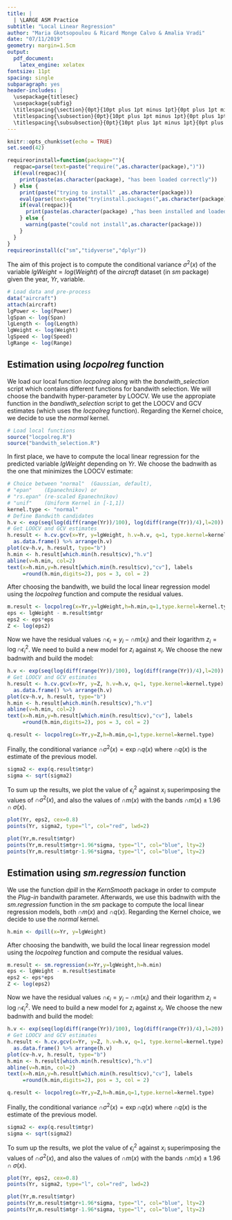 ```yaml
---
title: | 
  | \LARGE ASM Practice 
subtitle: "Local Linear Regression"
author: "Maria Gkotsopoulou & Ricard Monge Calvo & Amalia Vradi"
date: "07/11/2019"
geometry: margin=1.5cm
output: 
  pdf_document: 
    latex_engine: xelatex
fontsize: 11pt
spacing: single
subparagraph: yes
header-includes: |
  \usepackage{titlesec}
  \usepackage{subfig}
  \titlespacing{\section}{0pt}{10pt plus 1pt minus 1pt}{0pt plus 1pt minus 1pt}
  \titlespacing{\subsection}{0pt}{10pt plus 1pt minus 1pt}{0pt plus 1pt minus 1pt}
  \titlespacing{\subsubsection}{0pt}{10pt plus 1pt minus 1pt}{0pt plus 1pt minus 1pt}
---
```


```r
knitr::opts_chunk$set(echo = TRUE)
set.seed(42)
```

```r
requireorinstall=function(package=""){
  reqpac=parse(text=paste("require(",as.character(package),")"))
  if(eval(reqpac)){
    print(paste(as.character(package), "has been loaded correctly"))
  } else {
    print(paste("trying to install" ,as.character(package)))
    eval(parse(text=paste("try(install.packages(",as.character(package),"))")))
    if(eval(reqpac)){
      print(paste(as.character(package) ,"has been installed and loaded correctly"))
    } else {
      warning(paste("could not install",as.character(package)))
    }
  }
}
requireorinstall(c("sm","tidyverse","dplyr"))
```
The aim of this project is to compute the conditional variance $\sigma^2 (x)$ 
of the variable $lgWeight=log(Weight)$ of the *aircraft* dataset (in *sm*
package) given the year, *Yr*, variable.

```r
# Load data and pre-process
data("aircraft")
attach(aircraft)
lgPower <- log(Power)
lgSpan <- log(Span)
lgLength <- log(Length)
lgWeight <- log(Weight)
lgSpeed <- log(Speed)
lgRange <- log(Range)
```

## Estimation using *locpolreg* function

We load our local function *locpolreg* along with the *bandwith_selection* 
script which contains different functions for bandwith selection.
We will choose the bandwith hyper-parameter by LOOCV. We use the appropiate 
function in the *bandiwth_selection* script to get the LOOCV and GCV estimates
(which uses the *locpolreg* function).
Regarding the Kernel choice, we decide to use the *normal* kernel.

```r
# Load local functions
source("locpolreg.R")
source("bandwith_selection.R")
```

In first place, we have to compute the local linear regression for the predicted
variable *lgWeight* depending on *Yr*. We choose the badnwith as the one that
minimizes the LOOCV estimate:

```r
# Choice between "normal"  (Gaussian, default), 
# "epan"    (Epanechnikov) or 
# "rs.epan" (re-scaled Epanechnikov)
# "unif"    (Uniform Kernel in [-1,1])
kernel.type <- "normal"
# Define Bandwith candidates
h.v <- exp(seq(log(diff(range(Yr))/100), log(diff(range(Yr))/4),l=20))
# Get LOOCV and GCV estimates
h.result <- h.cv.gcv(x=Yr, y=lgWeight, h.v=h.v, q=1, type.kernel=kernel.type) %>% 
  as.data.frame() %>% arrange(h.v)
plot(cv~h.v, h.result, type="b")
h.min <- h.result[which.min(h.result$cv),"h.v"]
abline(v=h.min, col=2)
text(x=h.min,y=h.result[which.min(h.result$cv),"cv"], labels
     =round(h.min,digits=2), pos = 3, col = 2)
```

After choosing the bandwith, we build the local linear regression model using
the *locpolreg* function and compute the residual values.

```r
m.result <- locpolreg(x=Yr,y=lgWeight,h=h.min,q=1,type.kernel=kernel.type)
eps <- lgWeight - m.result$mtgr
eps2 <- eps*eps
Z <- log(eps2)
```

Now we have the residual values $\cap{\epsilon}_i = y_i - \cap{m}(x_i)$ and 
their logarithm $z_i = \log{\cap{\epsilon}^2_i }$. We need to build a new model 
for $z_i$ against $x_i$. We choose the new badnwith and build the model:

```r
h.v <- exp(seq(log(diff(range(Yr))/100), log(diff(range(Yr))/4),l=20))
# Get LOOCV and GCV estimates
h.result <- h.cv.gcv(x=Yr, y=Z, h.v=h.v, q=1, type.kernel=kernel.type) %>% 
  as.data.frame() %>% arrange(h.v)
plot(cv~h.v, h.result, type="b")
h.min <- h.result[which.min(h.result$cv),"h.v"]
abline(v=h.min, col=2)
text(x=h.min,y=h.result[which.min(h.result$cv),"cv"], labels
     =round(h.min,digits=2), pos = 3, col = 2)
```

```r
q.result <- locpolreg(x=Yr,y=Z,h=h.min,q=1,type.kernel=kernel.type)
```

Finally, the conditional variance $\cap{\sigma}^2(x) =\exp{\cap{q}(x)}$ where 
$\cap{q}(x)$ is the estimate of the previous model.

```r
sigma2 <- exp(q.result$mtgr)
sigma <- sqrt(sigma2)
```

To sum up the results, we plot the value of $\epsilon_i^2$ against $x_i$ 
superimposing the values of $\cap{\sigma}^2(x)$, and also the values of 
$\cap{m}(x)$ with the bands $\cap{m}(x) \pm 1.96\cap{\sigma}(x)$.

```r
plot(Yr, eps2, cex=0.8)
points(Yr, sigma2, type="l", col="red", lwd=2)

plot(Yr,m.result$mtgr)
points(Yr,m.result$mtgr+1.96*sigma, type="l", col="blue", lty=2)
points(Yr,m.result$mtgr-1.96*sigma, type="l", col="blue", lty=2)
```

## Estimation using *sm.regression* function

We use the function *dpill* in the *KernSmooth* package in order to compute the
*Plug-in* bandwith parameter. Afterwards, we use this badnwith with the
*sm.regression* function in the *sm* package to compute the local linear 
regression models, both $\cap{m}(x)$ and $\cap{q}(x)$.
Regarding the Kernel choice, we decide to use the *normal* kernel.

```r
h.min <- dpill(x=Yr, y=lgWeight)
```

After choosing the bandwith, we build the local linear regression model using
the *locpolreg* function and compute the residual values.

```r
m.result <- sm.regression(x=Yr,y=lgWeight,h=h.min)
eps <- lgWeight - m.result$estimate
eps2 <- eps*eps
Z <- log(eps2)
```

Now we have the residual values $\cap{\epsilon}_i = y_i - \cap{m}(x_i)$ and 
their logarithm $z_i = \log{\cap{\epsilon}^2_i }$. We need to build a new model 
for $z_i$ against $x_i$. We choose the new badnwith and build the model:

```r
h.v <- exp(seq(log(diff(range(Yr))/100), log(diff(range(Yr))/4),l=20))
# Get LOOCV and GCV estimates
h.result <- h.cv.gcv(x=Yr, y=Z, h.v=h.v, q=1, type.kernel=kernel.type) %>% 
  as.data.frame() %>% arrange(h.v)
plot(cv~h.v, h.result, type="b")
h.min <- h.result[which.min(h.result$cv),"h.v"]
abline(v=h.min, col=2)
text(x=h.min,y=h.result[which.min(h.result$cv),"cv"], labels
     =round(h.min,digits=2), pos = 3, col = 2)
```

```r
q.result <- locpolreg(x=Yr,y=Z,h=h.min,q=1,type.kernel=kernel.type)
```

Finally, the conditional variance $\cap{\sigma}^2(x) =\exp{\cap{q}(x)}$ where 
$\cap{q}(x)$ is the estimate of the previous model.

```r
sigma2 <- exp(q.result$mtgr)
sigma <- sqrt(sigma2)
```

To sum up the results, we plot the value of $\epsilon_i^2$ against $x_i$ 
superimposing the values of $\cap{\sigma}^2(x)$, and also the values of 
$\cap{m}(x)$ with the bands $\cap{m}(x) \pm 1.96\cap{\sigma}(x)$.

```r
plot(Yr, eps2, cex=0.8)
points(Yr, sigma2, type="l", col="red", lwd=2)

plot(Yr,m.result$mtgr)
points(Yr,m.result$mtgr+1.96*sigma, type="l", col="blue", lty=2)
points(Yr,m.result$mtgr-1.96*sigma, type="l", col="blue", lty=2)
```
